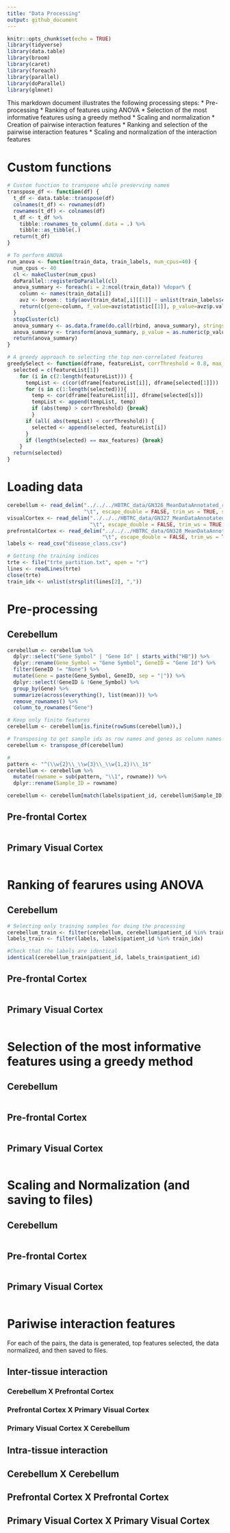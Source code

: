```yaml
---
title: "Data Processing"
output: github_document
---
```


```r
knitr::opts_chunk$set(echo = TRUE)
library(tidyverse)
library(data.table)
library(broom)
library(caret)
library(foreach)
library(parallel)
library(doParallel)
library(glmnet)
```

This markdown document illustrates the following processing steps:
* Pre-processing
* Ranking of features using ANOVA
* Selection of the most informative features using a greedy method
* Scaling and normalization
* Creation of pairwise interaction features
* Ranking and selection of the pairwise interaction features
* Scaling and normalization of the interaction features

# Custom functions

```r
# Custom function to transpose while preserving names
transpose_df <- function(df) {
  t_df <- data.table::transpose(df)
  colnames(t_df) <- rownames(df)
  rownames(t_df) <- colnames(df)
  t_df <- t_df %>%
    tibble::rownames_to_column(.data = .) %>%
    tibble::as_tibble(.)
  return(t_df)
}

# To perform ANOVA
run_anova <- function(train_data, train_labels, num_cpus=40) {
  num_cpus <- 40
  cl <- makeCluster(num_cpus)
  doParallel::registerDoParallel(cl)
  anova_summary <- foreach(i = 2:ncol(train_data)) %dopar% {
    column <- names(train_data[i]) 
    avz <- broom:: tidy(aov(train_data[,i][[1]] ~ unlist(train_labels$cancer_subtype))) # Each ANOVA test iterating through each column
    return(c(gene=column, f_value=avz$statistic[[1]], p_value=avz$p.value[[1]]))
  }
  stopCluster(cl)
  anova_summary <- as.data.frame(do.call(rbind, anova_summary), stringsAsFactors = FALSE)
  anova_summary <- transform(anova_summary, p_value = as.numeric(p_value), f_value = as.numeric(f_value))
  return(anova_summary)
}

# A greedy approach to selecting the top non-correlated features
greedySelect <- function(dframe, featureList, corrThreshold = 0.8, max_features = 1000){
  selected = c(featureList[1])
    for (i in c(2:length(featureList))) {
      tempList <- c(cor(dframe[featureList[i]], dframe[selected[1]])) 
      for (s in c(1:length(selected))){
        temp <- cor(dframe[featureList[i]], dframe[selected[s]])
        tempList <- append(tempList, temp)
        if (abs(temp) > corrThreshold) {break}
        }
      if (all( abs(tempList) < corrThreshold)) {
        selected <- append(selected, featureList[i])
      }
      if (length(selected) == max_features) {break}
    }
  return(selected)
}
```


# Loading data

```r
cerebellum <- read_delim("../../../HBTRC_data/GN326_MeanDataAnnotated_rev081815.txt", 
                         "\t", escape_double = FALSE, trim_ws = TRUE, skip = 32)
visualCortex <- read_delim("../../../HBTRC_data/GN327_MeanDataAnnotated_rev081815.txt",
                           "\t", escape_double = FALSE, trim_ws = TRUE, skip = 32)
prefrontalCortex <- read_delim("../../../HBTRC_data/GN328_MeanDataAnnotated_rev081815.txt",
                               "\t", escape_double = FALSE, trim_ws = TRUE, skip = 32)
labels <- read_csv("disease_class.csv")

# Getting the training indices
trte <- file("trte_partition.txt", open = "r")
lines <- readLines(trte)
close(trte)
train_idx <- unlist(strsplit(lines[2], ","))
```

# Pre-processing

## Cerebellum
```r
cerebellum <- cerebellum %>%
  dplyr::select("Gene Symbol" | "Gene Id" | starts_with("HB")) %>%
  dplyr::rename(Gene_Symbol = "Gene Symbol", GeneID = "Gene Id") %>%
  filter(GeneID != "None") %>%
  mutate(Gene = paste(Gene_Symbol, GeneID, sep = "|")) %>%
  dplyr::select(!GeneID & !Gene_Symbol) %>%
  group_by(Gene) %>%
  summarize(across(everything(), list(mean))) %>%
  remove_rownames() %>%
  column_to_rownames("Gene")

# Keep only finite features
cerebellum <- cerebellum[is.finite(rowSums(cerebellum)),]

# Transposing to get sample ids as row names and genes as column names
cerebellum <- transpose_df(cerebellum)

# 
pattern <- "^(\\w{2}\\_\\w{3}\\_\\w{1,2})\\_1$"
cerebellum <- cerebellum %>%  
  mutate(rowname = sub(pattern, "\\1", rowname)) %>%
  dplyr::rename(Sample_ID = rowname)

cerebellum <- cerebellum[match(labels$patient_id, cerebellum$Sample_ID),]
```

## Pre-frontal Cortex
```r

```

## Primary Visual Cortex
```r

```


# Ranking of fearures using ANOVA

## Cerebellum
```r
# Selecting only training samples for doing the processing
cerebellum_train <- filter(cerebellum, cerebellum$patient_id %in% train_idx)
labels_train <- filter(labels, labels$patient_id %in% train_idx)

#Check that the labels are identical
identical(cerebellum_train$patient_id, labels_train$patient_id) 


```

## Pre-frontal Cortex
```r

```

## Primary Visual Cortex
```r

```


# Selection of the most informative features using a greedy method

## Cerebellum
```r

```

## Pre-frontal Cortex
```r

```

## Primary Visual Cortex
```r

```

# Scaling and Normalization (and saving to files)

## Cerebellum
```r

```

## Pre-frontal Cortex
```r

```

## Primary Visual Cortex
```r

```


# Pariwise interaction features 

For each of the pairs, the data is generated, top features selected, the data normalized, and then saved to files.

## Inter-tissue interaction

### Cerebellum X Prefrontal Cortex

### Prefrontal Cortex X Primary Visual Cortex

### Primary Visual Cortex X Cerebellum

## Intra-tissue interaction

## Cerebellum X Cerebellum

## Prefrontal Cortex X Prefrontal Cortex

## Primary Visual Cortex X Primary Visual Cortex

